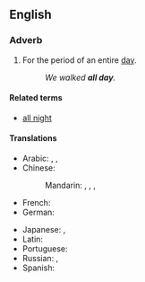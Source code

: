 ==English==

===Adverb===
{{en-adv|pos=[[all]] [[day]]|-}}

# For the period of an entire [[day]].
#: ''We walked '''all day'''.''

====Related terms====
* [[all night]]

====Translations====
{{trans-top|the entire day}}
* Arabic: {{t|ar|طول اليوم|tr=Tuul al-yawm|sc=Arab}},  {{t|ar|طول النهار|tr=Tuul al-nahaar|sc=Arab}},  {{t|ar|کل الیوم|tr=kull al-yawm|sc=Arab}}
* Chinese:
*: Mandarin: {{t|zh|終日|sc=Hani}},  {{t|zh|终日|tr=zhōngrì|sc=Hani}},  {{t|zh|全天|tr=quántiān|sc=Hani}},  {{t|zh|整天|tr=zhěngtiān|sc=Hani}}
* French: {{t|fr|toute la journée}}
* German: {{t|de|den ganzen Tag}}
{{trans-mid}}
* Japanese: {{t|ja|終日|tr=じゅうじつ, jūjitsu|sc=Jpan}},  {{t|ja|一日中|tr=いちにちじゅう, ichinichijū|sc=Jpan}}
* Latin: {{t+|la|diu|alt=diū}}
* Portuguese: {{t|pt|o dia todo}}
* Russian: {{t|ru|целый день|tr=célyj den'|sc=Cyrl}},  {{t|ru|весь день|tr=ves' den'|sc=Cyrl}}
* Spanish: {{t|es|todo el día}}
{{trans-bottom}}